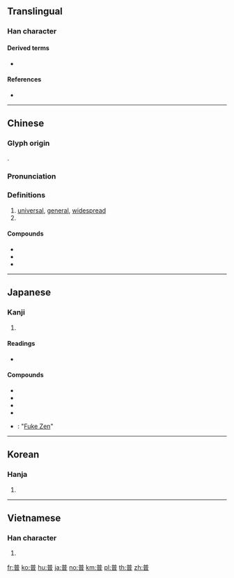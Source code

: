 {{character info/new}}
==Translingual==
{{stroke order|type=bw|strokes=13}}

===Han character===
{{Han char|rn=72|rad=日|as=08|sn=12|four=80601|canj=TCA|ids=⿱並日}}

====Derived terms====
* {{l|mul|譜}}

====References====
* {{Han ref|kx=0496.290|dkj=13982|dj=0862.120|hdz=21521.020|uh=666E|ud=26222|bh=B4B6|bd=46262}}

----

==Chinese==
{{zh-forms}}

===Glyph origin===
{{Han etym}}
{{Han compound|並|日|t1=two|t2=sun|ls=psc}}.

===Pronunciation===
{{zh-pron
|m=pǔ
|c=pou2
|h=pfs=phû/phú
|md=puō
|mn=phó͘
|w=2phu
|mc=y
|oc=y
|cat=a
}}

===Definitions===
{{zh-hanzi}}

# [[universal]], [[general]], [[widespread]]
# {{surname|lang=zh}}

====Compounds====
* {{zh-l|普遍}}
* {{zh-l|普通}}
* {{zh-l|普洱}}

----

==Japanese==

===Kanji===
{{ja-kanji|grade=c|rs=日08}}

# {{defn|lang=ja|sort=日08}}

====Readings====
* {{ja-readings|goon=[[ふ]] (fu)|kanon=[[ほ]] (ho)|kun=[[あまねし]] (amaneshi)}}

====Compounds====
* {{ja-r|普通|ふつう|gloss=ordinary}}
* {{ja-r|普及|ふきゅう|gloss=spread}}
* {{ja-r|普段|ふだん|gloss=usual}}
* {{ja-r|普遍|ふへん|gloss=ubiquitous}}
* {{ja-r|普化禅|ふけぜん}}: "[[Fuke Zen]]"

----

==Korean==

===Hanja===
{{ko-hanja|hangeul=보|eumhun=|mr=po|y=po}}

# {{defn|lang=ko|sort=日08}}

----

==Vietnamese==

===Han character===
{{vi-hantu|[[phổ]], [[phơ]]|rs=日08}}

# {{defn|lang=vi|sort=日08}}

[[fr:普]]
[[ko:普]]
[[hu:普]]
[[ja:普]]
[[no:普]]
[[km:普]]
[[pl:普]]
[[th:普]]
[[zh:普]]